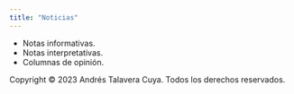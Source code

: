 ```yaml
---
title: "Noticias"
---
```


- Notas informativas.
- Notas interpretativas. 
- Columnas de opinión. 


<footer>
  Copyright © 2023 Andrés Talavera Cuya. Todos los derechos reservados.
</footer>